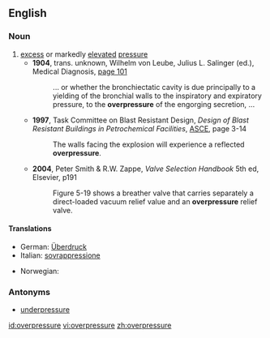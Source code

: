 ==English==
{{wikipedia}}
===Noun===
{{en-noun}}

# [[excess]] or markedly [[elevate]]d [[pressure]]
#*'''1904''', trans. unknown, Wilhelm von Leube, Julius L. Salinger (ed.), Medical Diagnosis, [http://books.google.com/books?id=vD9AcR8BZ5cC&pg=PA101&dq=overpressure page 101]
#*:... or whether the bronchiectatic cavity is due principally to a yielding of the bronchial walls to the inspiratory and expiratory pressure, to the '''overpressure''' of the engorging secretion, ...
#*'''1997''', Task Committee on Blast Resistant Design, ''Design of Blast Resistant Buildings in Petrochemical Facilities'', [[w:American Society of Civil Engineers|ASCE]], page 3-14
#*:The walls facing the explosion will experience a reflected '''overpressure'''.
#*'''2004''', Peter Smith & R.W. Zappe, ''Valve Selection Handbook'' 5th ed, Elsevier, p191
#*:Figure 5-19 shows a breather valve that carries separately a direct-loaded vacuum relief value and an '''overpressure''' relief valve.

====Translations====
{{trans-top|excess or markedly elevated pressure}}
*German: [[Überdruck]] {{m}}
*Italian: [[sovrappressione]] {{f}}
{{trans-mid}}
*Norwegian: {{t-|no|overtrykk|n}}
{{trans-bottom}}

===Antonyms===
*[[underpressure]]

[[id:overpressure]]
[[vi:overpressure]]
[[zh:overpressure]]